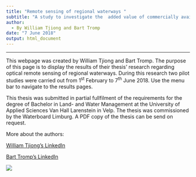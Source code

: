 ```yaml
---
title: "Remote sensing of regional waterways "
subtitle: "A study to investigate the  added value of commercially available optical remote sensing instruments for monitoring and assessing water quality of regional waterways in the province of Limburg, The Netherlands."
author:
  - By William Tjiong and Bart Tromp
date: "7 June 2018"
output: html_document
---
```


***

This webpage was created by William Tjiong and Bart Tromp. The purpose of this page is to display the results of their thesis' research regarding optical remote sensing of regional waterways. During this research two pilot studies were carried out from 1^st^ February to 7^th^ June 2018. Use the menu bar to navigate to the results pages.  

This thesis was submitted in partial fullfilment of the requirements for the degree of Bachelor in Land- and Water Management at the University of Applied Sciences Van Hall Larenstein in Velp. The thesis was commissioned by the Waterboard Limburg. A PDF copy of the thesis can be send on request.  

More about the authors: 

[William Tjiong's LinkedIn](https://www.linkedin.com/in/williamtjiong/)
 
[Bart Tromp's LinkedIn](https://www.linkedin.com/in/bart-tromp-28583512a/)



![](wts_vhl.png) 